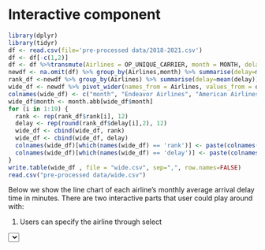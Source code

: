 
# Interactive component

```r
library(dplyr)
library(tidyr)
df <- read.csv(file='pre-processed data/2018-2021.csv')
df <- df[-c(1,2)]
df <- df %>%transmute(Airlines = OP_UNIQUE_CARRIER, month = MONTH, delay=ARR_DELAY)
newdf <- na.omit(df) %>% group_by(Airlines,month) %>% summarise(delay=mean(delay))
rank_df <-newdf %>% group_by(Airlines) %>% summarise(delay=mean(delay)) %>% mutate(rank=row_number(delay))
wide_df <- newdf %>% pivot_wider(names_from = Airlines, values_from = delay)
colnames(wide_df) <- c("month", "Endeavor Airlines", "American Airlines", "Alaska Airlines", "Jetblue Airlines", "Delta Airlines", "ExpressJet Airlines", "Frontier Airlines", "Allegiant Airlines", "Hawaiian Airlines", "Envoy Airlines", "Spirit Airlines", "PSA Airlines", "SkyWest Airlines", "Horizon Airlines", "United Airlines", "Virgin America Airlines", "Southwest Airlines", "Mesa Airlines", "Republic Airlines")
wide_df$month <- month.abb[wide_df$month]
for (i in 1:19) {
  rank <- rep(rank_df$rank[i], 12)
  delay <- rep(round(rank_df$delay[i],2), 12)
  wide_df <- cbind(wide_df, rank)
  wide_df <- cbind(wide_df, delay)
  colnames(wide_df)[which(names(wide_df) == 'rank')] <- paste(colnames(wide_df)[i+1], "Rank", sep = " ")
  colnames(wide_df)[which(names(wide_df) == 'delay')] <- paste(colnames(wide_df)[i+1], "Delay", sep = " ")
}
write.table(wide_df , file = "wide.csv", sep=",", row.names=FALSE)
read.csv("pre-processed data/wide.csv")
```

Below we show the line chart of each airline's monthly average arrival delay time in minutes. 
There are two interactive parts that user could play around with:

1. Users can specify the airline through select 




<script src="https://d3js.org/d3.v7.js"></script>

<select id="selectButton"></select>


<div id="my_dataviz"></div>


<script>
// set the dimensions and margins of the graph
const margin = {top: 10, right: 100, bottom: 30, left: 30},
    width = 900 - margin.left - margin.right,
    height = 600 - margin.top - margin.bottom;

// append the svg object to the body of the page
const svg = d3.select("#my_dataviz")
  .append("svg")
    .attr("width", 900)
    .attr("height", 600)
  .append("g")
    .attr("transform", `translate(${margin.left},${margin.top})`);

//Read the data
d3.csv("pre-processed data/wide.csv").then( function(data) {
    // List of groups 
    const allGroup = ["Endeavor Airlines", "American Airlines", "Alaska Airlines", "Jetblue Airlines", "Delta Airlines", "ExpressJet Airlines", "Frontier Airlines", "Allegiant Airlines", "Hawaiian Airlines", "Envoy Airlines", "Spirit Airlines", "PSA Airlines", "SkyWest Airlines", "Horizon Airlines", "United Airlines", "Virgin America Airlines", "Southwest Airlines", "Mesa Airlines", "Republic Airlines"]
    // add the options to the button
    d3.select("#selectButton")
      .selectAll('myOptions')
     	.data(allGroup)
      .enter()
    	.append('option')
      .text(function (d) { return d; }) // text showed in the menu
      .attr("value", function (d) { return d; })
    // A color scale: one color for each group
    const myColor = d3.scaleOrdinal()
      .domain(allGroup)
      .range(d3.schemeSet2);
    // Add X axis --> it is a date format
    const month = [{month: "Jan"}, {month: "Feb"}, {month: "Mar"}, {month: "Apr"}, {month: "May"}, {month: "Jun"},
                 {month: "Jul"}, {month: "Aug"}, {month: "Sep"}, {month: "Oct"}, {month: "Nov"}, {month: "Dec"}]
    const x = d3.scaleBand()
      .domain(month.map(d => d.month))
      .range([0, width])
    svg.append("g")
      .attr("transform", `translate(0, ${height})`)
      .call(d3.axisBottom(x));
    // Add Y axis
    const y = d3.scaleLinear()
      .domain( [-15,30])
      .range([ height, 0 ]);
    svg.append("g")
      .call(d3.axisLeft(y));
    svg.append("text")
    .attr("class", "y label")
    .attr("text-anchor", "end")
    .attr("y", 6)
    .attr("dy", ".75em")
    .attr("transform", "rotate(-90)")
    .text("Average Delay Time");
    svg.append("text")
    .attr("class", "x label")
    .attr("text-anchor", "end")
    .attr("x", width)
    .attr("y", height - 6)
    .text("Month");
    svg.append("text")
    .attr("class", "title")
    .attr("text-anchor", "end")
    .style("font", "24px times")
    .attr("x", 680)
    .attr("y", 12)
    .text("Monthly Change of Delay Time for Different Airlines");
    // Initialize line with group a
    const line = svg
      .append('g')
      .append("path")
        .datum(data)
        .attr("d", d3.line()
          .x(function(d) { return x(d.month) + 30 })
          .y(function(d) { return y(+d['American Airlines']) })
        )
        .attr("stroke", function(d){ return myColor("American Airlines") })
        .style("stroke-width", 10)
        .style("fill", "none")
        .on("mouseover", function() {
         svg.append("text")
         .attr("id", "info")
         .attr("x", 400)
         .attr("y", 100)
         .text('rank: '+d3.min(data.map(function(d){return d[d3.select("#selectButton").node().value.toString()+' Rank']} )).toString()+' average delay time (minutes): ' + d3.min(data.map(function(d){return d[d3.select("#selectButton").node().value.toString()+' Delay']} )).toString());
         })
         .on("mouseout", function() {
         svg.select("#info").remove();
         });
    // A function that update the chart
    function update(selectedGroup) {
      // Create new data with the selection?
      const dataFilter = data.map(function(d){return {month:d.month, value:d[selectedGroup], rank:d[selectedGroup+' Rank']} })
      // Give these new data to update line
      line
          .datum(dataFilter)
          .transition()
          .duration(1000)
          .attr("d", d3.line()
            .x(function(d) { return x(d.month) + 30 })
            .y(function(d) { return y(+d.value) })
          )
          .attr("stroke", function(d){ return myColor(selectedGroup) })
    }
    // When the button is changed, run the updateChart function
    d3.select("#selectButton").on("change", function(event,d) {
        // recover the option that has been chosen
        const selectedOption = d3.select(this).property("value")
        // run the updateChart function with this selected option
        update(selectedOption)
    })

})

    
</script>